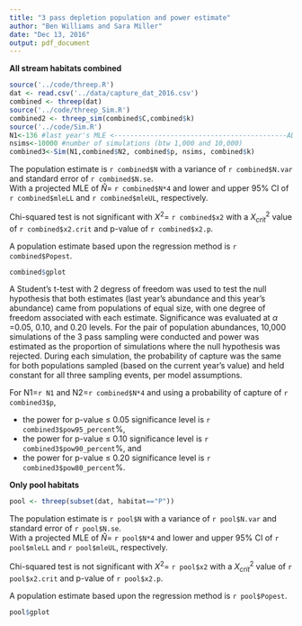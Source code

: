 ```yaml
---
title: "3 pass depletion population and power estimate"
author: "Ben Williams and Sara Miller"
date: "Dec 13, 2016"
output: pdf_document
---
```


**All stream habitats combined**

```r
source('../code/threep.R')
dat <- read.csv('../data/capture_dat_2016.csv')
combined <- threep(dat)
source('../code/threep_Sim.R')
combined2 <- threep_sim(combined$C,combined$k) 
source('../code/Sim.R')
N1<-136 #last year's MLE <-------------------------------------------ADJUST THIS EACH YEAR!!!!!!!!!!!!!!!!!!
nsims<-10000 #number of simulations (btw 1,000 and 10,000)
combined3<-Sim(N1,combined$N2, combined$p, nsims, combined$k)
```

The population estimate is `r combined$N` with a variance of `r combined$N.var` and standard error of `r combined$N.se`.  
With a projected MLE of $\hat{N} =$ `r combined$N*4` and lower and upper 95% CI of `r combined$mleLL` and `r combined$mleUL`, respectively.

Chi-squared test is not significant with $X^2=$ `r combined$x2` with a $X^2_{crit}$ value of `r combined$x2.crit` and p-value of `r combined$x2.p`.

A population estimate based upon the regression method is `r combined$Popest`.

```r
combined$gplot
```

A Student's t-test with 2 degress of freedom was used to test the null hypothesis that both estimates (last year's abundance and this year's abundance) came from populations of equal size, with one degree of freedom associated with each estimate. Significance was evaluated at ${\alpha}$ =0.05, 0.10, and 0.20 levels. For the pair of population abundances, 10,000 simulations of the 3 pass sampling were conducted and power was estimated as the proportion of simulations where the null hypothesis was rejected. During each simulation, the probability of capture was the same for both populations sampled (based on the current year's value) and held constant for all three sampling events, per model assumptions. 

For N1=`r N1` and N2=`r combined$N*4` and using a probability of capture of `r combined3$p`,   

- the power for p-value $\leq$ 0.05 significance level is `r combined3$pow95_percent`%,
&nbsp;
- the power for p-value $\leq$ 0.10 significance level is  `r combined3$pow90_percent`%, and 
&nbsp;
- the power for p-value $\leq$ 0.20 significance level is `r combined3$pow80_percent`%.

**Only pool habitats**
```r
pool <- threep(subset(dat, habitat=="P"))
```

The population estimate is `r pool$N` with a variance of `r pool$N.var` and standard error of `r pool$N.se`.  
With a projected MLE of $\hat{N} =$ `r pool$N*4` and lower and upper 95% CI of `r pool$mleLL` and `r pool$mleUL`, respectively.

Chi-squared test is not significant with $X^2=$ `r pool$x2` with a $X^2_{crit}$ value of `r pool$x2.crit` and p-value of `r pool$x2.p`.


A population estimate based upon the regression method is `r pool$Popest`.

```r
pool$gplot
```

